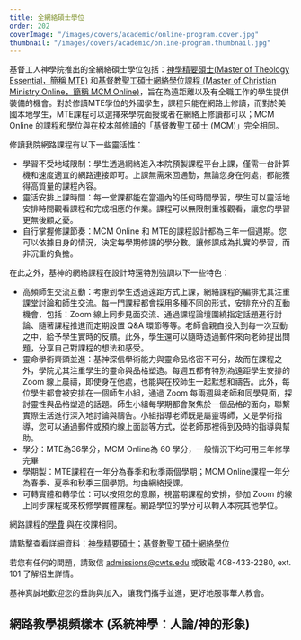 ```yaml
---
title: 全網絡碩士學位
order: 202
coverImage: "/images/covers/academic/online-program.cover.jpg"
thumbnail: "/images/covers/academic/online-program.thumbnail.jpg"
---
```



基督工人神學院推出的全網絡碩士學位包括：[神學精要碩士(Master of Theology Essential，簡稱 MTE)](/zh/academic/degrees-programs/master-of-theological-essentials) 和[基督教聖工碩士網絡學位課程 (Master of Christian Ministry Online，簡稱 MCM Online)](/zh/academic/degrees-programs/master-of-christian-ministry-online)，旨在為遠距離以及有全職工作的學生提供裝備的機會。對於修讀MTE學位的外國學生，課程只能在網路上修讀，而對於美國本地學生，MTE課程可以選擇來學院面授或者在網絡上修讀都可以；MCM Online 的課程和學位與在校本部修讀的「基督教聖工碩士 (MCM)」完全相同。

修讀我院網路課程有以下一些靈活性：
-	學習不受地域限制：學生透過網絡進入本院預製課程平台上課，僅需一台計算機和速度適宜的網路連接即可。上課無需來回通勤，無論您身在何處，都能獲得高質量的課程內容。
-	靈活安排上課時間：每一堂課都能在當週內的任何時間學習，學生可以靈活地安排時間觀看課程和完成相應的作業。課程可以無限制重複觀看，讓您的學習更無後顧之憂。
-	自行掌握修課節奏：MCM Online 和 MTE的課程設計都為三年一個週期。您可以依據自身的情況，決定每學期修課的學分數。讓修課成為扎實的學習，而非沉重的負擔。

在此之外，基神的網絡課程在設計時還特別強調以下一些特色：
-	高頻師生交流互動：考慮到學生透過遠距方式上課，網絡課程的編排尤其注重課堂討論和師生交流。每一門課程都會採用多種不同的形式，安排充分的互動機會，包括：Zoom 線上同步見面交流、通過課程論壇圍繞指定話題進行討論、隨著課程推進而定期設置 Q&A 環節等等。老師會親自投入到每一次互動之中，給予學生實時的反饋。此外，學生還可以隨時透過郵件來向老師提出問題，分享自己對課程的想法和感受。
-	靈命學術齊頭並進：基神深信學術能力與靈命品格密不可分，故而在課程之外，學院尤其注重學生的靈命與品格塑造。每週五都有特別為遠距學生安排的 Zoom 線上晨禱，即使身在他處，也能與在校師生一起默想和禱告。此外，每位學生都會被安排在一個師生小組，通過 Zoom 每兩週與老師和同學見面，探討靈性與品格塑造的話題。師生小組每學期都會聚焦於一個品格的面向，聯繫實際生活進行深入地討論與禱告。小組指導老師既是屬靈導師，又是學術指導，您可以通過郵件或預約線上面談等方式，從老師那裡得到及時的指導與幫助。
-	學分：MTE為36學分，MCM Online為 60 學分，一般情況下均可用三年修學完畢
-	學期製：MTE課程在一年分為春季和秋季兩個學期；MCM Online課程一年分為春季、夏季和秋季三個學期。均由網絡授課。
-	可轉實體和轉學位：可以按照您的意願，視當期課程的安排，參加 Zoom 的線上同步課程或來校修學實體課程。網路學位的學分可以轉入本院其他學位。

網路課程的[學費](/zh/admissions/tuition-scholarship) 與在校課相同。

請點擊查看詳細資料：[神學精要碩士](/zh/academic/degrees-programs/master-of-theological-essentials)；[基督教聖工碩士網絡學位](/academic/degrees-programs/master-of-christian-ministry-online)

若您有任何的問題，請致信 admissions@cwts.edu 或致電 408-433-2280, ext. 101 了解招生詳情。

基神真誠地歡迎您的垂詢與加入，讓我們攜手並進，更好地服事華人教會。

## 網路教學視頻樣本 (系統神學：人論/神的形象)

<Vimeo id="329452951" title="系統神學：人論/神的形象" />
